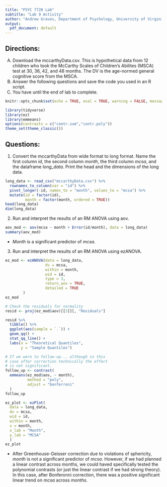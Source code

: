---
title: "PSYC 7720 Lab" 
subtitle: "Lab 9 Activity"
author: "Andrew Graves, Department of Psychology, University of Virginia"
output:
  pdf_document: default
---

## Directions:

A.	Download the mccarthyData.csv. This is hypothetical data from 12 children who took the McCarthy Scales of Children's Abilites (MSCA) test at 30, 36, 42, and 48 months. The DV is the age-normed general cognitive score from the MSCA.
B.	Answer the following questions and save the code you used in an R script.
C.	You have until the end of lab to complete.

```{r setup, include=FALSE}
knitr::opts_chunk$set(echo = TRUE, eval = TRUE, warning = FALSE, message = FALSE, fig.height = 4)
```

```{r init}
library(tidyverse)
library(ez)
library(emmeans)
options(contrasts = c("contr.sum","contr.poly"))
theme_set(theme_classic())
```

## Questions:

1. Convert the mccarthyData from wide format to long format. Name the first column *id*, the second column *month*, the third column *mcsa*, and the dataframe *long_data*. Print the head and the dimensions of the long data.

```{r 1}
long_data <- read_csv("mccarthyData.csv") %>%
  rownames_to_column(var = "id") %>%
  pivot_longer(-id, names_to = "month", values_to = "mcsa") %>%
  mutate(id = factor(id),
         month = factor(month, ordered = TRUE))
head(long_data)
dim(long_data)
```

2. Run and interpret the results of an RM ANOVA using aov.

```{r 2}
aov_mod <- aov(mcsa ~ month + Error(id/month), data = long_data)
summary(aov_mod)
```

- *Month* is a significant predictor of *mcsa*.

3. Run and interpret the results of an RM ANOVA using ezANOVA.

```{r 3}
ez_mod <- ezANOVA(data = long_data,
                  dv = mcsa,
                  within = month,
                  wid = id,
                  type = 3,
                  return_aov = TRUE,
                  detailed = TRUE
        )
ez_mod

# Check the residuals for normality
resid <- proj(ez_mod$aov)[[3]][, "Residuals"]

resid %>%
  tibble() %>%
  ggplot(aes(sample = `.`)) + 
  geom_qq() + 
  stat_qq_line() +
  labs(x = "Theoretical Quantiles",
       y = "Sample Quantiles")

# If we were to follow-up... although in this 
# case after correction technically the effect 
# is not significant.
follow_up <- contrast(
  emmeans(ez_mod$aov, ~ month),
          method = "poly",
          adjust = "bonferroni"
  )
follow_up

ez_plot <- ezPlot(
  data = long_data,
  dv = mcsa,
  wid = id,
  within = month,
  x = month,
  x_lab = "Month",
  y_lab = "MCSA"
  )
ez_plot
```

- After Greenhouse-Geisser correction due to violations of sphericity, *month* is not a significant predictor of *mcsa*. However, if we had planned a linear contrast across months, we could haved specifically tested the polynomial contrasts (or just the linear contrast if we had strong theory). In this case, after Bonferonni correction, there was a positive significant linear trend on *mcsa* across *months*. 